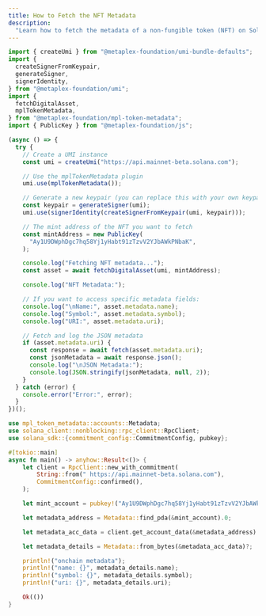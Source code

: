 ```yaml
---
title: How to Fetch the NFT Metadata
description:
  "Learn how to fetch the metadata of a non-fungible token (NFT) on Solana."
---
```


<CodeTabs storage="cookbook">

```typescript !! title="Legacy"
import { createUmi } from "@metaplex-foundation/umi-bundle-defaults";
import {
  createSignerFromKeypair,
  generateSigner,
  signerIdentity,
} from "@metaplex-foundation/umi";
import {
  fetchDigitalAsset,
  mplTokenMetadata,
} from "@metaplex-foundation/mpl-token-metadata";
import { PublicKey } from "@metaplex-foundation/js";

(async () => {
  try {
    // Create a UMI instance
    const umi = createUmi("https://api.mainnet-beta.solana.com");

    // Use the mplTokenMetadata plugin
    umi.use(mplTokenMetadata());

    // Generate a new keypair (you can replace this with your own keypair if needed)
    const keypair = generateSigner(umi);
    umi.use(signerIdentity(createSignerFromKeypair(umi, keypair)));

    // The mint address of the NFT you want to fetch
    const mintAddress = new PublicKey(
      "Ay1U9DWphDgc7hq58Yj1yHabt91zTzvV2YJbAWkPNbaK",
    );

    console.log("Fetching NFT metadata...");
    const asset = await fetchDigitalAsset(umi, mintAddress);

    console.log("NFT Metadata:");

    // If you want to access specific metadata fields:
    console.log("\nName:", asset.metadata.name);
    console.log("Symbol:", asset.metadata.symbol);
    console.log("URI:", asset.metadata.uri);

    // Fetch and log the JSON metadata
    if (asset.metadata.uri) {
      const response = await fetch(asset.metadata.uri);
      const jsonMetadata = await response.json();
      console.log("\nJSON Metadata:");
      console.log(JSON.stringify(jsonMetadata, null, 2));
    }
  } catch (error) {
    console.error("Error:", error);
  }
})();
```

```rust !! title="Rust"
use mpl_token_metadata::accounts::Metadata;
use solana_client::nonblocking::rpc_client::RpcClient;
use solana_sdk::{commitment_config::CommitmentConfig, pubkey};

#[tokio::main]
async fn main() -> anyhow::Result<()> {
    let client = RpcClient::new_with_commitment(
        String::from(" https://api.mainnet-beta.solana.com"),
        CommitmentConfig::confirmed(),
    );

    let mint_account = pubkey!("Ay1U9DWphDgc7hq58Yj1yHabt91zTzvV2YJbAWkPNbaK"); // replace me

    let metadata_address = Metadata::find_pda(&mint_account).0;

    let metadata_acc_data = client.get_account_data(&metadata_address).await?;

    let metadata_details = Metadata::from_bytes(&metadata_acc_data)?;

    println!("onchain metadata");
    println!("name: {}", metadata_details.name);
    println!("symbol: {}", metadata_details.symbol);
    println!("uri: {}", metadata_details.uri);

    Ok(())
}
```

</CodeTabs>
